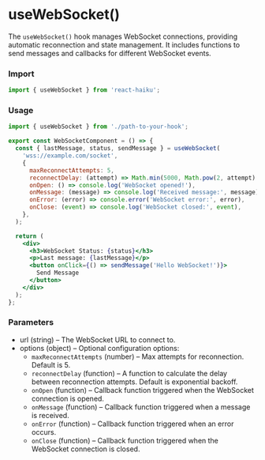 # useWebSocket()

The `useWebSocket()` hook manages WebSocket connections, providing automatic reconnection and state management. It includes functions to send messages and callbacks for different WebSocket events.

### Import

```jsx
import { useWebSocket } from 'react-haiku';
```

### Usage

```jsx
import { useWebSocket } from './path-to-your-hook';

export const WebSocketComponent = () => {
  const { lastMessage, status, sendMessage } = useWebSocket(
    'wss://example.com/socket',
    {
      maxReconnectAttempts: 5,
      reconnectDelay: (attempt) => Math.min(5000, Math.pow(2, attempt) * 1000),
      onOpen: () => console.log('WebSocket opened!'),
      onMessage: (message) => console.log('Received message:', message),
      onError: (error) => console.error('WebSocket error:', error),
      onClose: (event) => console.log('WebSocket closed:', event),
    },
  );

  return (
    <div>
      <h3>WebSocket Status: {status}</h3>
      <p>Last message: {lastMessage}</p>
      <button onClick={() => sendMessage('Hello WebSocket!')}>
        Send Message
      </button>
    </div>
  );
};
```

### Parameters

- url (string) – The WebSocket URL to connect to.
- options (object) – Optional configuration options:
  - `maxReconnectAttempts` (number) – Max attempts for reconnection. Default is 5.
  - `reconnectDelay` (function) – A function to calculate the delay between reconnection attempts. Default is exponential backoff.
  - `onOpen` (function) – Callback function triggered when the WebSocket connection is opened.
  - `onMessage` (function) – Callback function triggered when a message is received.
  - `onError` (function) – Callback function triggered when an error occurs.
  - `onClose` (function) – Callback function triggered when the WebSocket connection is closed.
